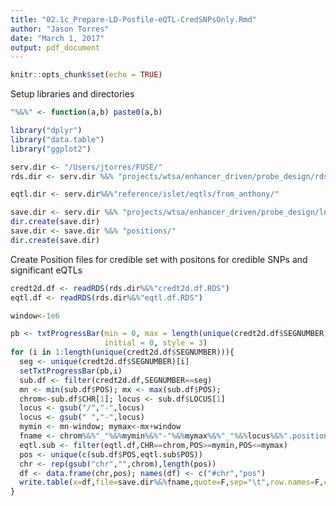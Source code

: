 ```yaml
---
title: "02.1c_Prepare-LD-Posfile-eQTL-CredSNPsOnly.Rmd"
author: "Jason Torres"
date: "March 1, 2017"
output: pdf_document
---
```


```r
knitr::opts_chunk$set(echo = TRUE)
```

Setup libraries and directories 

```r
"%&%" <- function(a,b) paste0(a,b)

library("dplyr")
library("data.table")
library("ggplot2")

serv.dir <- "/Users/jtorres/FUSE/"
rds.dir <- serv.dir %&% "projects/wtsa/enhancer_driven/probe_design/rds/"

eqtl.dir <- serv.dir%&%"reference/islet/eqtls/from_anthony/"

save.dir <- serv.dir %&% "projects/wtsa/enhancer_driven/probe_design/ld/"
dir.create(save.dir)
save.dir <- save.dir %&% "positions/"
dir.create(save.dir)

```


Create Position files for credible set with positons for credible SNPs and significant eQTLs 

```r

credt2d.df <- readRDS(rds.dir%&%"credt2d.df.RDS")
eqtl.df <- readRDS(rds.dir%&%"eqtl.df.RDS")

window<-1e6

pb <- txtProgressBar(min = 0, max = length(unique(credt2d.df$SEGNUMBER)), 
                     initial = 0, style = 3)
for (i in 1:length(unique(credt2d.df$SEGNUMBER))){
  seg <- unique(credt2d.df$SEGNUMBER)[i]
  setTxtProgressBar(pb,i)
  sub.df <- filter(credt2d.df,SEGNUMBER==seg)
  mn <- min(sub.df$POS); mx <- max(sub.df$POS); 
  chrom<-sub.df$CHR[1]; locus <- sub.df$LOCUS[1]
  locus <- gsub("/","-",locus)
  locus <- gsub(" ","-",locus)
  mymin <- mn-window; mymax<-mx+window
  fname <- chrom%&%"_"%&%mymin%&%"-"%&%mymax%&%"_"%&%locus%&%".positions"
  eqtl.sub <- filter(eqtl.df,CHR==chrom,POS>=mymin,POS<=mymax)
  pos <- unique(c(sub.df$POS,eqtl.sub$POS))
  chr <- rep(gsub("chr","",chrom),length(pos))
  df <- data.frame(chr,pos); names(df) <- c("#chr","pos")
  write.table(x=df,file=save.dir%&%fname,quote=F,sep="\t",row.names=F,col.names=T)
}

```






